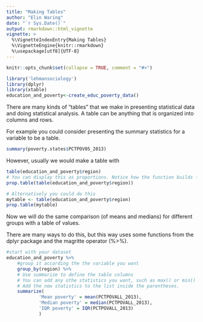 ```yaml
---
title: "Making Tables"
author: "Elin Waring"
date: "`r Sys.Date()`"
output: rmarkdown::html_vignette
vignette: >
  %\VignetteIndexEntry{Making Tables}
  %\VignetteEngine{knitr::rmarkdown}
  %\usepackage[utf8]{UTF-8}
---
```


```r
knitr::opts_chunk$set(collapse = TRUE, comment = "#>")

library('lehmansociology')
library(dplyr) 
library(xtable)
education_and_poverty<-create_educ_poverty_data()
```

There are many kinds of "tables" that we make in presenting statistical data and doing statistical analysis.  A table can be anything that is organized into columns and rows.

For example you could consider presenting the summary statistics for a variable to be a table.
```r

summary(poverty.states$PCTPOV05_2013)

```

However, usually we would make a table with 


```r

table(education_and_poverty$region)
# You can display this as proportions. Notice how the function builds from the inside out.
prop.table(table(education_and_poverty$region))

# Alternatively you could do this
mytable <- table(education_and_poverty$region)
prop.table(mytable)


```

Now we will do the same comparison (of means and medians) for different groups with a table of values.

There are many ways to do this, but this way uses some functions from the dplyr package and the magritte operator (%>%).

```r
#start with your dataset 
education_and_poverty %>%
    #group it according the the variable you want
    group_by(region) %>% 
    # Use summarize to define the table columns
    # You can add any othe statistics you want, such as max() or min()
    # Add the new statistics to the list inside the parentheses.
    summarize(
            'Mean poverty' = mean(PCTPOVALL_2013), 
            'Median poverty' = median(PCTPOVALL_2013), 
            'IQR poverty' = IQR(PCTPOVALL_2013)
            )

```

